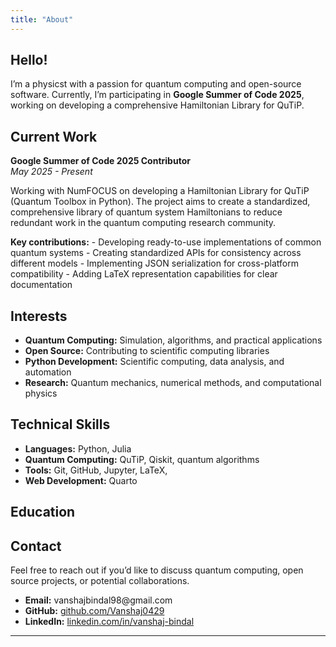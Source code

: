 ```yaml
---
title: "About"
---
```


## Hello!

I'm a physicst with a passion for quantum computing and open-source software. Currently, I'm participating in **Google Summer of Code 2025**, working on developing a comprehensive Hamiltonian Library for QuTiP.

## Current Work

**Google Summer of Code 2025 Contributor**  
*May 2025 - Present*

Working with NumFOCUS on developing a Hamiltonian Library for QuTiP (Quantum Toolbox in Python). The project aims to create a standardized, comprehensive library of quantum system Hamiltonians to reduce redundant work in the quantum computing research community.

**Key contributions:**
- Developing ready-to-use implementations of common quantum systems
- Creating standardized APIs for consistency across different models
- Implementing JSON serialization for cross-platform compatibility
- Adding LaTeX representation capabilities for clear documentation

## Interests

- **Quantum Computing:** Simulation, algorithms, and practical applications
- **Open Source:** Contributing to scientific computing libraries
- **Python Development:** Scientific computing, data analysis, and automation
- **Research:** Quantum mechanics, numerical methods, and computational physics

## Technical Skills

- **Languages:** Python, Julia 
- **Quantum Computing:** QuTiP, Qiskit, quantum algorithms
- **Tools:** Git, GitHub, Jupyter, LaTeX, 
- **Web Development:** Quarto

## Education



## Contact

Feel free to reach out if you'd like to discuss quantum computing, open source projects, or potential collaborations.

- **Email:** vanshajbindal98@gmail.com
- **GitHub:** [github.com/Vanshaj0429](https://github.com/Vanshaj0429)
- **LinkedIn:** [linkedin.com/in/vanshaj-bindal](https://www.linkedin.com/in/vanshaj-bindal-487953244/)

---
